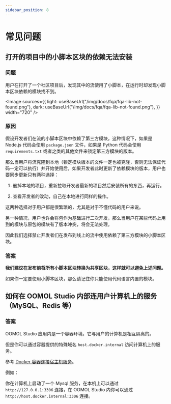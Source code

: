 ```yaml
---
sidebar_position: 8
---
```



# 常见问题

## 打开的项目中的小脚本区块的依赖无法安装

### 问题

用户在打开了一个社区项目后，发现其中的流使用了小脚本，在运行时却发现小脚本区块依赖的模块找不到。

<Image
  sources={{
    light: useBaseUrl("/img/docs/fqa/fqa-lib-not-found.png"),
    dark: useBaseUrl("/img/docs/fqa/fqa-lib-not-found.png"),
  }}
  width="720"
/>

### 原因

假设开发者们在流的小脚本区块中依赖了第三方模块，这种情况下，如果是 Node.js 代码会使用 `package.json` 文件，如果是 Python 代码会使用 `requirements.txt` 或者之类的其他文件来锁定第三方模块的版本。

那么当用户将流克隆到本地（锁定模块版本的文件一定也被克隆，否则无法保证代码一定可以执行）并开始使用后，如果开发者此时更新了依赖模块的版本，用户也要同步更新只有两种选择：

1. 删掉本地的项目，重新拉取开发者最新的项目然后安装所有的东西，再运行。

2. 查看开发者的改动，自己在本地进行同样的操作。

这两种选择对于用户都是很繁琐的，尤其是对于不懂代码的用户来说。

另一种情况，用户也许会将包作为基础进行二次开发，那么当用户在某些代码上用到的模块与原包的模块有了版本冲突，将会无法处理。

因此我们选择禁止开发者们在发布到线上的流中使用依赖了第三方模块的小脚本区块。

### 答案

**我们建议在发布前将所有小脚本区块转换为共享区块，这样就可以避免上述问题。**

如果你一定要使用小脚本区块，那么请记住你只能使用代码语言内置的模块。

## 如何在 OOMOL Studio 内部连用户计算机上的服务（MySQL、Redis 等）

### 答案

OOMOL Studio 应用内是一个容器环境，它与用户的计算机是相互隔离的。

但是你可以通过容器提供的特殊域名 `host.docker.internal` 访问计算机上的服务。

参考 [Docker 容器连接宿主机服务](https://docs.docker.com/desktop/features/networking/#i-want-to-connect-from-a-container-to-a-service-on-the-host)。

例如：

你在计算机上启动了一个 Mysql 服务，在本机上可以通过 `http://127.0.0.1:3306` 连接，在 OOMOL Studio 内你可以通过 `http://host.docker.internal:3306` 连接。

